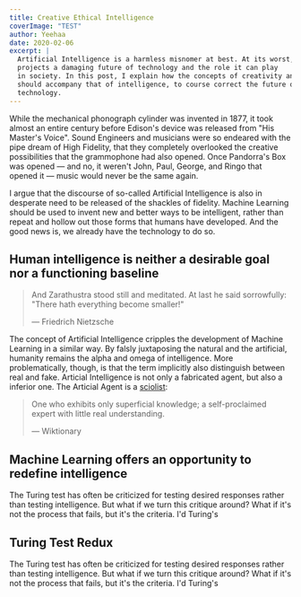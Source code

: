 ```yaml
---
title: Creative Ethical Intelligence
coverImage: "TEST"
author: Yeehaa
date: 2020-02-06
excerpt: |
  Artificial Intelligence is a harmless misnomer at best. At its worst, it 
  projects a damaging future of technology and the role it can play
  in society. In this post, I explain how the concepts of creativity and ethics 
  should accompany that of intelligence, to course correct the future of
  technology.
---
```


While the mechanical phonograph cylinder was invented in 1877, it took almost an
entire century before Edison's device was released from  "His Master's Voice". 
Sound Engineers and musicians were so endeared with the pipe dream of High Fidelity, 
that they completely overlooked the creative possibilities that the grammophone 
had also opened. Once Pandorra's Box was opened &mdash; and no, it weren't John, 
Paul, George, and Ringo that opened it &mdash; music would never be the same again.

I argue that the discourse of so-called Artificial Intelligence is also in desperate need 
to be released of the shackles of fidelity. Machine Learning should be used to invent new 
and better ways to be intelligent, rather than repeat and hollow out those forms
that humans have developed. And the good news is, we already have the technology
to do so.


## Human intelligence is neither a desirable goal nor a functioning baseline

> And Zarathustra stood still and meditated. 
> At last he said sorrowfully: "There hath everything become smaller!"
>
> &mdash; Friedrich Nietzsche 

The concept of Artificial Intelligence cripples the development of Machine
Learning in a similar way. By falsly juxtaposing the natural and the artificial,
humanity remains the alpha and omega of intelligence. More problematically,
though, is that the term implicitly also distinguish between real and fake.
Articial Intelligence is not only a fabricated agent, but also a inferior one.
The Articial Agent is a [sciolist](https://en.wiktionary.org/wiki/sciolist):

> One who exhibits only superficial knowledge; a self-proclaimed expert with
> little real understanding.
>
>  &mdash; Wiktionary

## Machine Learning offers an opportunity to redefine intelligence


The Turing test has often be criticized for testing desired responses rather
than testing intelligence. But what if we turn this critique around? What if
it's not the process that fails, but it's the criteria. I'd Turing's

## Turing Test Redux

The Turing test has often be criticized for testing desired responses rather
than testing intelligence. But what if we turn this critique around? What if
it's not the process that fails, but it's the criteria. I'd Turing's

